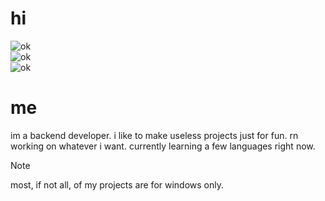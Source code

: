 # hi
![ok](https://github-readme-stats.vercel.app/api?username=mysticaldumbo&show_icons=true&theme=tokyonight&hide=["issues"])<br/>
![ok](https://github-readme-stats.vercel.app/api/top-langs?username=mysticaldumbo&show_icons=true&theme=tokyonight&layout=compact)<br/>
![ok](https://github-readme-streak-stats.herokuapp.com/?user=mysticaldumbo&theme=tokyonight)
# me
im a backend developer. i like to make useless projects just for fun. rn working on whatever i want. currently learning a few languages right now.

> [!NOTE]
> most, if not all, of my projects are for windows only.
